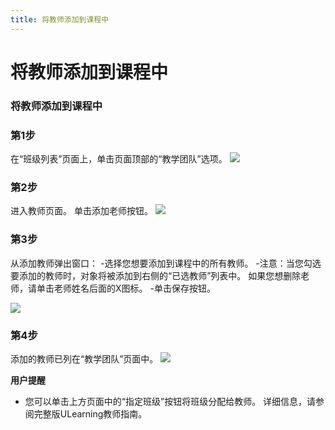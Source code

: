 ```yaml
--- 
title: 将教师添加到课程中
--- 
```




# 将教师添加到课程中

### 将教师添加到课程中

### 第1步 
 在“班级列表”页面上，单击页面顶部的“教学团队”选项。 
![](/img/ulearning/teacher/class09.png) 
 
 ### 第2步 
 进入教师页面。 单击添加老师按钮。 
![](/img/ulearning/teacher/class10.png)
 
 ### 第3步 
 从添加教师弹出窗口： 
 -选择您想要添加到课程中的所有教师。 
 -注意：当您勾选要添加的教师时，对象将被添加到右侧的“已选教师”列表中。 如果您想删除老师，请单击老师姓名后面的X图标。 
 -单击保存按钮。 
 
![](/img/ulearning/teacher/class11.png)
 
 ### 第4步 
 添加的教师已列在“教学团队”页面中。 
![](/img/ulearning/teacher/class12.png)
 
 **用户提醒** 
 - 您可以单击上方页面中的“指定班级”按钮将班级分配给教师。 详细信息，请参阅完整版ULearning教师指南。
